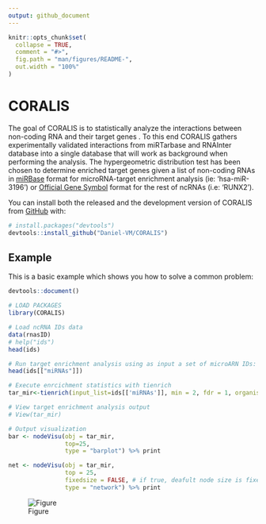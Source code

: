 ```yaml
---
output: github_document
---
```


<!-- README.md is generated from README.Rmd. Please edit that file -->

```r
knitr::opts_chunk$set(
  collapse = TRUE,
  comment = "#>",
  fig.path = "man/figures/README-",
  out.width = "100%"
)
```

# CORALIS

<!-- badges: start -->
<!-- badges: end -->

The goal of CORALIS is to statistically analyze the interactions between non-coding RNA and their target genes . To this end CORALIS gathers experimentally validated interactions from miRTarbase and RNAInter database into a single database that will work as background when performing the analysis. The hypergeometric distribution test has been chosen to determine enriched target genes given a list of non-coding RNAs in [miRBase](http://www.mirbase.org/search.shtml) format for microRNA-target enrichment analysis (ie: 'hsa-miR-3196') or [Official Gene Symbol](https://www.genenames.org/) format for the rest of ncRNAs (i.e: 'RUNX2'). 

You can install both the released and the development version of CORALIS from [GitHub](https://github.com/) with:

``` r
# install.packages("devtools")
devtools::install_github("Daniel-VM/CORALIS")
```
## Example

This is a basic example which shows you how to solve a common problem:
```r
devtools::document()
```


```r
# LOAD PACKAGES
library(CORALIS)

# Load ncRNA IDs data
data(rnasID)
# help("ids")
head(ids)

# Run target enrichment analysis using as input a set of microARN IDs:
head(ids[["miRNAs"]])

# Execute enrcichment statistics with tienrich
tar_mir<-tienrich(input_list=ids[['miRNAs']], min = 2, fdr = 1, organism='Homo sapiens', type = 'miRNA_mRNA')

# View target enrichment analysis output
# View(tar_mir)

# Output visualization
bar <- nodeVisu(obj = tar_mir,
                top=25,
                type = "barplot") %>% print

net <- nodeVisu(obj = tar_mir, 
                top = 25, 
                fixedsize = FALSE, # if true, deafult node size is fixed
                type = "network") %>% print
```

![Figure](../docs/imgs/Captura_img.PNG)
